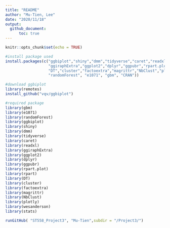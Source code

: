 ```yaml
---
title: "README"
author: "Mu-Tien, Lee"
date: "2020/11/18"
output: 
  github_document:
      toc: true
---
```


```r
knitr::opts_chunk$set(echo = TRUE)
```

```r
#install package used
install.packages(c("ggbiplot","shiny","dmm","tidyverse","caret","readxl","wesanderson",
                   "ggiraphExtra","ggplot2","dplyr","ggpubr","rpart.plot","rpart","remotes",
                   "DT","cluster","factoextra","magrittr","NbClust","plotly","stats",
                   "randomForest", "e1071", "gbm", "CRAN"))

#download ggbiplot
library(remotes)
install_github("vqv/ggbiplot")

#required package
library(gbm)
library(e1071)
library(randomForest)
library(ggbiplot)
library(shiny)
library(dmm)
library(tidyverse)
library(caret)
library(readxl)
library(ggiraphExtra)
library(ggplot2)
library(dplyr)
library(ggpubr)
library(rpart.plot)
library(rpart)
library(DT)
library(cluster)
library(factoextra)
library(magrittr)
library(NbClust)
library(plotly)
library(wesanderson)
library(stats)
```

```r
runGitHub( "ST558_Project3", "Mu-Tien",subdir = "/Project3/")

```

